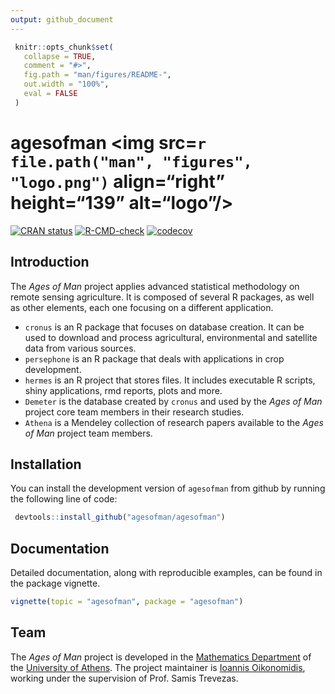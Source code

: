 ```yaml
---
output: github_document
---
```


<!-- README.md is generated from README.Rmd. Please edit that file -->

```r
 knitr::opts_chunk$set(
   collapse = TRUE,
   comment = "#>",
   fig.path = "man/figures/README-",
   out.width = "100%",
   eval = FALSE
 )
```

# agesofman <img src=`r file.path("man", "figures", "logo.png")` align="right" height="139" alt="logo"/>

<!-- badges: start -->
[![CRAN status](https://www.r-pkg.org/badges/version/agesofman)](https://CRAN.R-project.org/package=agesofman)
[![R-CMD-check](https://github.com/agesofman/agesofman/actions/workflows/R-CMD-check.yaml/badge.svg)](https://github.com/agesofman/agesofman/actions/workflows/R-CMD-check.yaml)
[![codecov](https://codecov.io/gh/agesofman/agesofman/branch/main/graph/badge.svg)](https://codecov.io/gh/agesofman/agesofman)
<!-- badges: end -->

## Introduction

The *Ages of Man* project applies advanced statistical methodology on remote sensing agriculture. It is composed of several R packages, as well as other elements, each one focusing on a different application.

  -   `cronus` is an R package that focuses on database creation. It can be used to download and process agricultural, environmental and satellite data from various sources.
  -   `persephone` is an R package that deals with applications in crop development.
  -   `hermes` is an R project that stores files. It includes executable R scripts, shiny applications, rmd reports, plots and more.
  -   `Demeter` is the database created by `cronus` and used by the *Ages of Man* project core team members in their research studies.
  -   `Athena` is a Mendeley collection of research papers available to the *Ages of Man* project team members.

## Installation

You can install the development version of `agesofman` from github by running the following line of code: 

```r
 devtools::install_github("agesofman/agesofman")
```

## Documentation

Detailed documentation, along with reproducible examples, can be found in the package vignette.

```r
vignette(topic = "agesofman", package = "agesofman")
```

## Team

The *Ages of Man* project is developed in the 
[Mathematics Department](https://en.math.uoa.gr/ "Mathematics Department Homepage") of the [University of Athens](https://en.uoa.gr/ "University of Athens Homepage"). The project maintainer is [Ioannis Oikonomidis](http://users.uoa.gr/~goikon/ "Ioannis Oikonomidis Homepage"), working under the supervision of Prof. Samis Trevezas.
